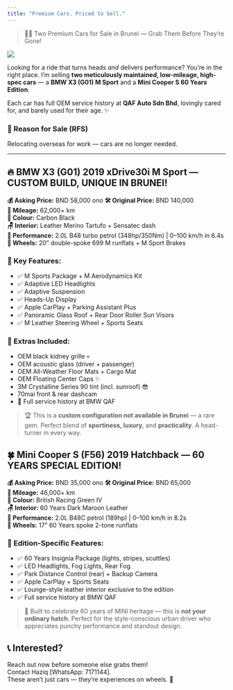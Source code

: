 ```yaml
---
title: "Premium Cars. Priced to Sell."
---
```


> 🚗💨 Two Premium Cars for Sale in Brunei — Grab Them Before They're Gone!

![](bmwmini.001.png){.preview-image}


Looking for a ride that turns heads *and* delivers performance? You're in the right place. I'm selling **two meticulously maintained, low-mileage, high-spec cars** — a **BMW X3 (G01) M Sport** and a **Mini Cooper S 60 Years Edition**. 

Each car has full OEM service history at **QAF Auto Sdn Bhd**, lovingly cared for, and barely used for their age. ✨


::: {.callout}
### 📝 Reason for Sale (RFS)  
Relocating overseas for work — cars are no longer needed.
:::

---

## 🔥 BMW X3 (G01) 2019 xDrive30i M Sport — CUSTOM BUILD, UNIQUE IN BRUNEI!

**💰 Asking Price:** BND 58,000 ono
**🛠 Original Price:** BND 140,000  
**📍 Mileage:** 62,000+ km  
**🎨 Colour:** Carbon Black  
**🪑 Interior:** Leather Merino Tartufo + Sensatec dash  
**🚀 Performance:** 2.0L B48 turbo petrol (348hp/350Nm) | 0–100 km/h in 6.4s  
**🛞 Wheels:** 20” double-spoke 699 M runflats + M Sport Brakes

### 🏁 Key Features:
- ✅ M Sports Package + M Aerodynamics Kit  
- ✅ Adaptive LED Headlights  
- ✅ Adaptive Suspension  
- ✅ Heads-Up Display  
- ✅ Apple CarPlay + Parking Assistant Plus  
- ✅ Panoramic Glass Roof + Rear Door Roller Sun Visors  
- ✅ M Leather Steering Wheel + Sports Seats  

### 🧰 Extras Included:
- OEM black kidney grille 💀  
- OEM acoustic glass (driver + passenger)  
- OEM All-Weather Floor Mats + Cargo Mat  
- OEM Floating Center Caps ✨  
- 3M Crystalline Series 90 tint (incl. sunroof) 😎  
- 70mai front & rear dashcam  
- 🔧 Full service history at BMW QAF

> 🏆 This is a **custom configuration not available in Brunei** — a rare gem. Perfect blend of **sportiness, luxury**, and **practicality**. A head-turner in every way.


## 🍀 Mini Cooper S (F56) 2019 Hatchback — 60 YEARS SPECIAL EDITION!

**💰 Asking Price:** BND 35,000 ono
**🛠 Original Price:** BND 65,000  
**📍 Mileage:** 46,000+ km  
**🎨 Colour:** British Racing Green IV  
**🪑 Interior:** 60 Years Dark Maroon Leather  
**🚀 Performance:** 2.0L B48C petrol (189hp) | 0–100 km/h in 8.2s  
**🛞 Wheels:** 17” 60 Years spoke 2-tone runflats

### 🎉 Edition-Specific Features:

- ✅ 60 Years Insignia Package (lights, stripes, scuttles)  
- ✅ LED Headlights, Fog Lights, Rear Fog  
- ✅ Park Distance Control (rear) + Backup Camera  
- ✅ Apple CarPlay + Sports Seats  
- ✅ Lounge-style leather interior exclusive to the edition  
- ✅ Full service history at BMW QAF

> 🎂 Built to celebrate 60 years of MINI heritage — this is **not your ordinary hatch**. Perfect for the style-conscious urban driver who appreciates punchy performance and standout design.


## 📞 Interested?

Reach out now before someone else grabs them!  
Contact Haziq [WhatsApp: 7171144].  
These aren't just cars — they're experiences on wheels. 💫
